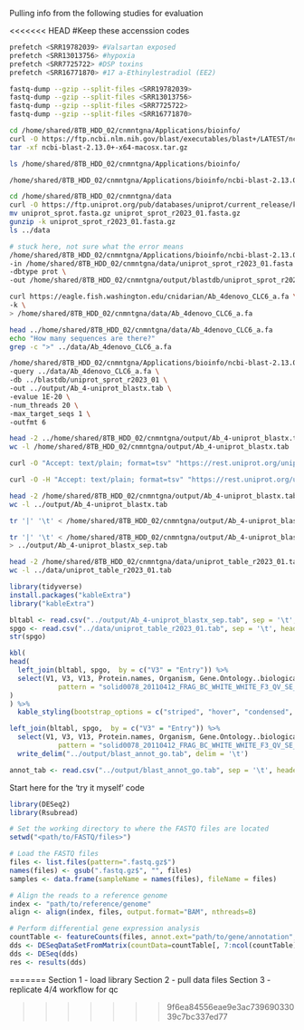 Pulling info from the following studies for evaluation

<<<<<<< HEAD
#Keep these accenssion codes

```bash
prefetch <SRR19782039> #Valsartan exposed
prefetch <SRR13013756> #hypoxia
prefetch <SRR7725722> #DSP toxins
prefetch <SRR16771870> #17 a-Ethinylestradiol (EE2)
```

```bash
fastq-dump --gzip --split-files <SRR19782039>
fastq-dump --gzip --split-files <SRR13013756>
fastq-dump --gzip --split-files <SRR7725722>
fastq-dump --gzip --split-files <SRR16771870>
```

```bash
cd /home/shared/8TB_HDD_02/cnmntgna/Applications/bioinfo/
curl -O https://ftp.ncbi.nlm.nih.gov/blast/executables/blast+/LATEST/ncbi-blast-2.13.0+-x64-macosx.tar.gz
tar -xf ncbi-blast-2.13.0+-x64-macosx.tar.gz
```

```bash
ls /home/shared/8TB_HDD_02/cnmntgna/Applications/bioinfo/
```

```bash
/home/shared/8TB_HDD_02/cnmntgna/Applications/bioinfo/ncbi-blast-2.13.0+/bin/blastx -h
```

```bash
cd /home/shared/8TB_HDD_02/cnmntgna/data
curl -O https://ftp.uniprot.org/pub/databases/uniprot/current_release/knowledgebase/complete/uniprot_sprot.fasta.gz
mv uniprot_sprot.fasta.gz uniprot_sprot_r2023_01.fasta.gz
gunzip -k uniprot_sprot_r2023_01.fasta.gz
ls ../data
```

```bash
# stuck here, not sure what the error means
/home/shared/8TB_HDD_02/cnmntgna/Applications/bioinfo/ncbi-blast-2.13.0+/bin/makeblastdb \
-in /home/shared/8TB_HDD_02/cnmntgna/data/uniprot_sprot_r2023_01.fasta \
-dbtype prot \
-out /home/shared/8TB_HDD_02/cnmntgna/output/blastdb/uniprot_sprot_r2023_01
```

```bash
curl https://eagle.fish.washington.edu/cnidarian/Ab_4denovo_CLC6_a.fa \
-k \
> /home/shared/8TB_HDD_02/cnmntgna/data/Ab_4denovo_CLC6_a.fa
```

```bash
head ../home/shared/8TB_HDD_02/cnmntgna/data/Ab_4denovo_CLC6_a.fa
echo "How many sequences are there?"
grep -c ">" ../data/Ab_4denovo_CLC6_a.fa
```

```bash
/home/shared/8TB_HDD_02/cnmntgna/Applications/bioinfo/ncbi-blast-2.13.0+/bin/blastx \
-query ../data/Ab_4denovo_CLC6_a.fa \
-db ../blastdb/uniprot_sprot_r2023_01 \
-out ../output/Ab_4-uniprot_blastx.tab \
-evalue 1E-20 \
-num_threads 20 \
-max_target_seqs 1 \
-outfmt 6
```

```bash
head -2 ../home/shared/8TB_HDD_02/cnmntgna/output/Ab_4-uniprot_blastx.tab
wc -l /home/shared/8TB_HDD_02/cnmntgna/output/Ab_4-uniprot_blastx.tab
```

```bash
curl -O "Accept: text/plain; format=tsv" "https://rest.uniprot.org/uniprotkb/search?query=reviewed:true+AND+organism_id:9606"
```

```bash
curl -O -H "Accept: text/plain; format=tsv" "https://rest.uniprot.org/uniprotkb/stream?compressed=true&fields=accession%2Creviewed%2Cid%2Cprotein_name%2Cgene_names%2Corganism_name%2Clength%2Cgo_f%2Cgo%2Cgo_p%2Cgo_c%2Cgo_id%2Ccc_interaction%2Cec%2Cxref_reactome%2Cxref_unipathway%2Cxref_interpro&format=tsv&query=%28%2A%29%20AND%20%28reviewed%3Atrue%29"
```

```bash
head -2 /home/shared/8TB_HDD_02/cnmntgna/output/Ab_4-uniprot_blastx.tab
wc -l ../output/Ab_4-uniprot_blastx.tab
```

```bash
tr '|' '\t' < /home/shared/8TB_HDD_02/cnmntgna/output/Ab_4-uniprot_blastx.tab | head -2
```

```bash
tr '|' '\t' < /home/shared/8TB_HDD_02/cnmntgna/output/Ab_4-uniprot_blastx.tab \
> ../output/Ab_4-uniprot_blastx_sep.tab
```

```bash
head -2 /home/shared/8TB_HDD_02/cnmntgna/data/uniprot_table_r2023_01.tab
wc -l ../data/uniprot_table_r2023_01.tab
```

```r
library(tidyverse)
install.packages("kableExtra")
library("kableExtra")
```

```r
bltabl <- read.csv("../output/Ab_4-uniprot_blastx_sep.tab", sep = '\t', header = FALSE)
spgo <- read.csv("../data/uniprot_table_r2023_01.tab", sep = '\t', header = TRUE)
str(spgo)
```

```r
kbl(
head(
  left_join(bltabl, spgo,  by = c("V3" = "Entry")) %>%
  select(V1, V3, V13, Protein.names, Organism, Gene.Ontology..biological.process., Gene.Ontology.IDs) %>% mutate(V1 = str_replace_all(V1, 
            pattern = "solid0078_20110412_FRAG_BC_WHITE_WHITE_F3_QV_SE_trimmed", replacement = "Ab"))
)
) %>%
  kable_styling(bootstrap_options = c("striped", "hover", "condensed", "responsive"))
```

```r
left_join(bltabl, spgo,  by = c("V3" = "Entry")) %>%
  select(V1, V3, V13, Protein.names, Organism, Gene.Ontology..biological.process., Gene.Ontology.IDs) %>% mutate(V1 = str_replace_all(V1, 
            pattern = "solid0078_20110412_FRAG_BC_WHITE_WHITE_F3_QV_SE_trimmed", replacement = "Ab")) %>%
  write_delim("../output/blast_annot_go.tab", delim = '\t')
```

```r
annot_tab <- read.csv("../output/blast_annot_go.tab", sep = '\t', header = TRUE)
```



Start here for the 'try it myself' code

```r

library(DESeq2)
library(Rsubread)

# Set the working directory to where the FASTQ files are located
setwd("<path/to/FASTQ/files>")

# Load the FASTQ files
files <- list.files(pattern=".fastq.gz$")
names(files) <- gsub(".fastq.gz$", "", files)
samples <- data.frame(sampleName = names(files), fileName = files)

# Align the reads to a reference genome
index <- "path/to/reference/genome"
align <- align(index, files, output.format="BAM", nthreads=8)

# Perform differential gene expression analysis
countTable <- featureCounts(files, annot.ext="path/to/gene/annotation", isGTFAnnotationFile=TRUE, nthreads=8)
dds <- DESeqDataSetFromMatrix(countData=countTable[, 7:ncol(countTable)], colData=samples, design=~sampleName)
dds <- DESeq(dds)
res <- results(dds)
```
=======
Section 1 - load library
Section 2 - pull data files
Section 3 - replicate 4/4 workflow for qc

>>>>>>> 9f6ea84556eae9e3ac73969033039c7bc337ed77

